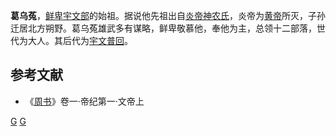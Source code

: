'''葛乌菟'''，[[鲜卑|鲜卑]][[宇文部|宇文部]]的始祖。据说他先祖出自[[炎帝|炎帝]][[神农氏|神农氏]]，炎帝为[[黄帝|黄帝]]所灭，子孙迁居北方朔野。葛乌菟雄武多有谋略，鲜卑敬慕他，奉他为主，总领十二部落，世代为大人。其后代为[[宇文普回|宇文普回]]。

==参考文献==
*《[[周书|周书]]》卷一·帝纪第一·文帝上

[[Category:鲜卑人|G]]
[[Category:宇文部领袖|G]]